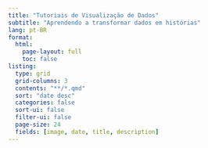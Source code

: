 ```yaml
---
title: "Tutoriais de Visualização de Dados"
subtitle: "Aprendendo a transformar dados em histórias"
lang: pt-BR
format:
  html:
    page-layout: full
    toc: false
listing:
  type: grid
  grid-columns: 3
  contents: "**/*.qmd"
  sort: "date desc"
  categories: false
  sort-ui: false
  filter-ui: false
  page-size: 24
  fields: [image, date, title, description]
---
```

